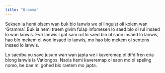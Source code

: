 ```yaml
---
title: "Gramma"
---
```


Seksen ia hemi olsem wan buk blo lanwis we ol linguist oli kolem wan 'Gramma'. Buk ia hemi traem givim fulap infomesen lo saed blo ol rul insaed lo wan lanwis. Evri lanwis i gat sam rul lo saed blo ol saon insaed lo lanwis, hao blo mekem ol wod insaed lo lanwis, mo hao blo mekem ol sentens insaed lo lanwis.

Lo saedba yu save jusum wan wan japta we i kaveremap ol difdifren eria blong lanwis ia Vatlongos. Naoia hemi kaveremap ol saon mo ol speling nomo, be bae mi gohed blo raetem mo japta.

